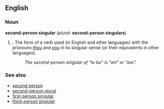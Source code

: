 ==English==
===Noun===
'''second-person singular''' (''plural:'' '''second-person singulars''')

#{{grammar}}: The form of a verb used (in English and other languages) with the pronouns ''[[thou]]'' and ''[[you]]'' in its singular sense (or their equivalents in other languages).
#:''The second-person singular of "to be" is "art" or "are".''

===See also===
*[[second person]]
*[[second-person plural]]
*[[first-person singular]]
*[[third-person singular]]